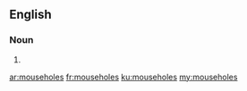 ==English==

===Noun===
{{head|en|plural}}

# {{plural of|mousehole|lang=en}}

[[ar:mouseholes]]
[[fr:mouseholes]]
[[ku:mouseholes]]
[[my:mouseholes]]